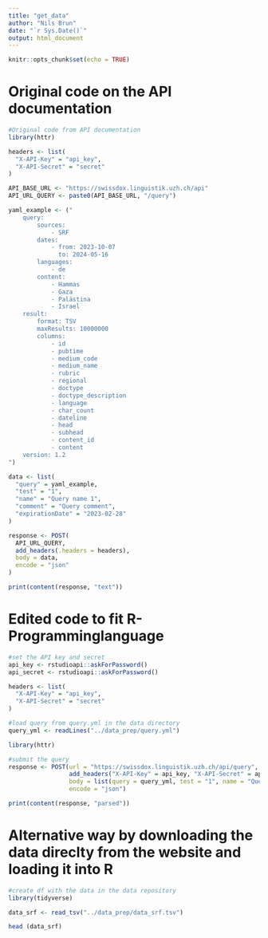```yaml
---
title: "get_data"
author: "Nils Brun"
date: "`r Sys.Date()`"
output: html_document
---
```


```r
knitr::opts_chunk$set(echo = TRUE)
```

# Original code on the API documentation
```r
#Original code from API documentation
library(httr)

headers <- list(
  "X-API-Key" = "api_key",
  "X-API-Secret" = "secret"
)

API_BASE_URL <- "https://swissdox.linguistik.uzh.ch/api"
API_URL_QUERY <- paste0(API_BASE_URL, "/query")

yaml_example <- ("
    query:
        sources:
            - SRF
        dates:
            - from: 2023-10-07
              to: 2024-05-16
        languages:
            - de
        content:
            - Hammas
            - Gaza
            - Palästina
            - Israel
    result:
        format: TSV
        maxResults: 10000000
        columns:
            - id
            - pubtime
            - medium_code
            - medium_name
            - rubric
            - regional
            - doctype
            - doctype_description
            - language
            - char_count
            - dateline
            - head
            - subhead
            - content_id
            - content
    version: 1.2
")

data <- list(
  "query" = yaml_example,
  "test" = "1",
  "name" = "Query name 1",
  "comment" = "Query comment",
  "expirationDate" = "2023-02-28"
)

response <- POST(
  API_URL_QUERY,
  add_headers(.headers = headers),
  body = data,
  encode = "json"
)

print(content(response, "text"))


```


# Edited code to fit R-Programminglanguage
```r
#set the API key and secret
api_key <- rstudioapi::askForPassword()
api_secret <- rstudioapi::askForPassword()

headers <- list(
  "X-API-Key" = "api_key",
  "X-API-Secret" = "secret"
)
```

```r
#load query from query.yml in the data directory
query_yml <- readLines("../data_prep/query.yml")

```

```r
library(httr)

#submit the query
response <- POST(url = "https://swissdox.linguistik.uzh.ch/api/query",
                 add_headers("X-API-Key" = api_key, "X-API-Secret" = api_secret),
                 body = list(query = query_yml, test = "1", name = "Query name 1"),
                 encode = "json")

print(content(response, "parsed"))
```

# Alternative way by downloading the data direclty from the website and loading it into R
```r
#create df with the data in the data repository
library(tidyverse)

data_srf <- read_tsv("../data_prep/data_srf.tsv")

head (data_srf)
```
